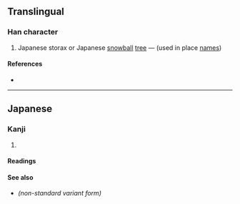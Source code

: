 {{character info}}
==Translingual==

===Han character===
{{Han char|rn=75|rad=木|as=12|sn=16|four=|canj=DGRR|ids=⿰木喜}}

# {{lb|ja|Japanese}} Japanese storax or Japanese [[snowball]] [[tree]] — {{gloss|{{taxlink|Styrax japonicus|species|noshow=1}}}} (used in place [[name]]s)

====References====
* {{Han ref|kx=0555.311|dkj=15623|hdz=21287.041|uh=6A72|ud=27250}}

----

==Japanese==

===Kanji===
{{ja-kanji|grade=|rs=木12}}

# {{rfdef|ja|sort=木12}}

====Readings====
{{ja-readings
|kanyoon=き
|kun=ずさ-, じさ-}}

====See also====
* {{ja-l|𭩳}} ''(non-standard variant form)''